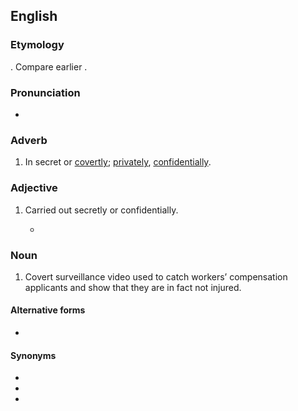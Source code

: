 ==English==
{{wp}}

===Etymology===
{{ubor|en|la|sub rosā|pos=post-Classical|t=under the rose}}. Compare earlier {{m|en|under the rose}}.

===Pronunciation===
* {{IPA|en|/ˌsʌb.ˈɹəʊ.zə/}}

===Adverb===
{{head|en|adverb|head=sub rosa}}

# In secret or [[covertly]]; [[privately]], [[confidentially]]. {{defdate|from 17th c.}}
#: {{ux|en|They held the meeting '''sub rosa'''.}}

===Adjective===
{{head|en|adjective|head=sub rosa}}

# Carried out secretly or confidentially.
#: {{syn|en|Thesaurus:covert}}
#* {{RQ:Pynchon Crying Lot|chapter=6|page=120|passage=He began a '''sub rosa''' campaign of obstruction, terror and depredation along the Thum and Taxis mail routes.}}

===Noun===
{{en-noun|-|head=sub rosa}}

# {{lb|en|slang|in workers’ compensation cases}} Covert surveillance video used to catch workers’ compensation applicants and show that they are in fact not injured.

====Alternative forms====
* {{alt|en|subrosa||noun}}

====Synonyms====
* {{l|en|behind the scenes}}
* {{l|en|under the rose}}
* {{l|en|under the table}}